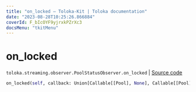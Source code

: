 ```yaml
---
title: "on_locked — Toloka-Kit | Toloka documentation"
date: "2023-08-28T10:25:26.866884"
coverId: F_bIcOYF9yjrxkPZrXc3
docsMenu: "tkitMenu"
---
```


# on_locked

`toloka.streaming.observer.PoolStatusObserver.on_locked` | [Source code](https://github.com/Toloka/toloka-kit/blob/v1.2.1/src/streaming/observer.py#L236)

```python
on_locked(self, callback: Union[Callable[[Pool], None], Callable[[Pool], Awaitable[None]]])
```